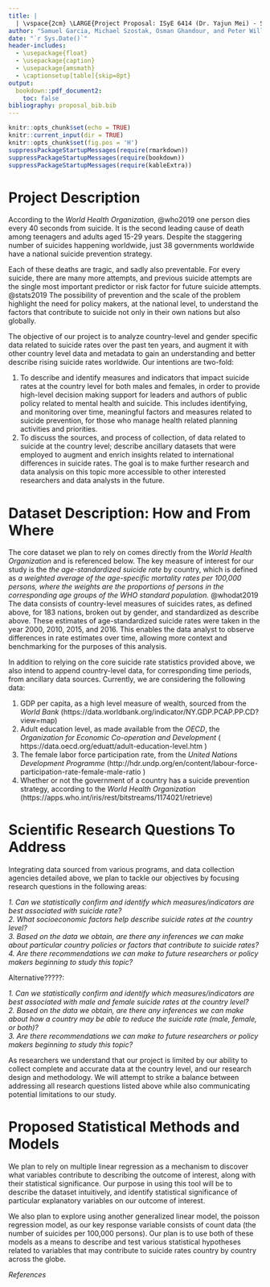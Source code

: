 ```yaml
---
title: |
  | \vspace{2cm} \LARGE{Project Proposal: ISyE 6414 (Dr. Yajun Mei) - Spring 2020}
author: "Samuel Garcia, Michael Szostak, Osman Ghandour, and Peter Williams"
date: "`r Sys.Date()`"
header-includes:
  - \usepackage{float}
  - \usepackage{caption} 
  - \usepackage{amsmath}
  - \captionsetup[table]{skip=8pt}
output:
  bookdown::pdf_document2: 
    toc: false
bibliography: proposal_bib.bib
---
```


```r
knitr::opts_chunk$set(echo = TRUE)
knitr::current_input(dir = TRUE)
knitr::opts_chunk$set(fig.pos = 'H')
suppressPackageStartupMessages(require(rmarkdown))
suppressPackageStartupMessages(require(bookdown))
suppressPackageStartupMessages(require(kableExtra))
```

# Project Description

According to the *World Health Organization*, @who2019 one person dies every 40 seconds from suicide. It is the second leading cause of death among teenagers and adults aged 15-29 years. Despite the staggering number of suicides happening worldwide, just 38 governments worldwide have a national suicide prevention strategy. 

Each of these deaths are tragic, and sadly also preventable. For every suicide, there are many more attempts, and previous suicide attempts are the single most important predictor or risk factor for future suicide attempts. @stats2019 The possibility of prevention and the scale of the problem highlight the need for policy makers, at the national level, to understand the factors that contribute to suicide not only in their own nations but also globally.  

The objective of our project is to analyze country-level and gender specific data related to suicide rates over the past ten years, and augment it with other country level data and metadata to gain an understanding and better describe rising suicide rates worldwide. Our intentions are two-fold: 

1. To describe and identify measures and indicators that impact suicide rates at the country level for both males and females, in order to provide high-level decision making support for leaders and authors of public policy related to mental health and suicide. This includes identifying, and monitoring over time, meaningful factors and measures related to suicide prevention, for those who manage health related planning activities and priorities.   
2. To discuss the sources, and process of collection, of data related to suicide at the country level; describe ancillary datasets that were employed to augment and enrich insights related to international differences in suicide rates. The goal is to make further research and data analysis on this topic more accessible to other interested researchers and data analysts in the future. 


# Dataset Description: How and From Where

The core dataset we plan to rely on comes directly from the *World Health Organization* and is referenced below.  The key measure of interest for our study is the *the age-standardized suicide rate* by country, which is defined as *a weighted average of the age-specific mortality rates per 100,000 persons, where the weights are the proportions of persons in the corresponding age groups of the WHO standard population.* @whodat2019 The data consists of country-level measures of suicides rates, as defined above, for $183$ nations, broken out by gender, and standardized as describe above. These estimates of age-standardized suicide rates were taken in the year $2000$, $2010$, $2015$, and $2016$. This enables the data analyst to observe differences in rate estimates over time, allowing more context and benchmarking for the purposes of this analysis. 

In addition to relying on the core suicide rate statistics provided above, we also intend to append country-level data, for corresponding time periods, from ancillary data sources. Currently, we are considering the following data: 

1. GDP per capita, as a high level measure of wealth, sourced from the *World Bank* (https://data.worldbank.org/indicator/NY.GDP.PCAP.PP.CD?view=map)
2. Adult education level, as made available from the *OECD*, the *Organization for Economic Co-operation and Development* ( https://data.oecd.org/eduatt/adult-education-level.htm )
3. The female labor force participation rate, from the *United Nations Development Programme* (http://hdr.undp.org/en/content/labour-force-participation-rate-female-male-ratio )
4. Whether or not the government of a country has a suicide prevention strategy, according to the *World Health Organization* (https://apps.who.int/iris/rest/bitstreams/1174021/retrieve)

# Scientific Research Questions To Address

Integrating data sourced from various programs, and data collection agencies detailed above, we plan to tackle our objectives by focusing research questions in the following areas:  

*1. Can we statistically confirm and identify which measures/indicators are best associated with suicide rate?*  
*2. What socioeconomic factors help describe suicide rates at the country level?*  
*3. Based on the data we obtain, are there any inferences we can make about particular country policies or factors that contribute to suicide rates?*  
*4. Are there recommendations we can make to future researchers or policy makers beginning to study this topic?*  

Alternative?????:

*1. Can we statistically confirm and identify which measures/indicators are best associated with male and female suicide rates at the country level?*  
*2. Based on the data we obtain, are there any inferences we can make about how a country may be able to reduce the suicide rate (male, female, or both)?*  
*3. Are there recommendations we can make to future researchers or policy makers beginning to study this topic?*  


As researchers we understand that our project is limited by our ability to collect complete and accurate data at the country level, and our research design and methodology. We will attempt to strike a balance between addressing all research questions listed above while also communicating potential limitations to our study.   

# Proposed Statistical Methods and Models 

We plan to rely on multiple linear regression as a mechanism to discover what variables contribute to describing the outcome of interest, along with their statistical significance. Our purpose in using this tool will be to describe the dataset intuitively, and identify statistical significance of particular explanatory variables on our outcome of interest. 

We also plan to explore using another generalized linear model, the poisson regression model, as our key response variable consists of count data (the number of suicides per 100,000 persons). Our plan is to use both of these models as a means to describe and test various statistical hypotheses related to variables that may contribute to suicide rates country by country across the globe.  
  
*References*  
  



